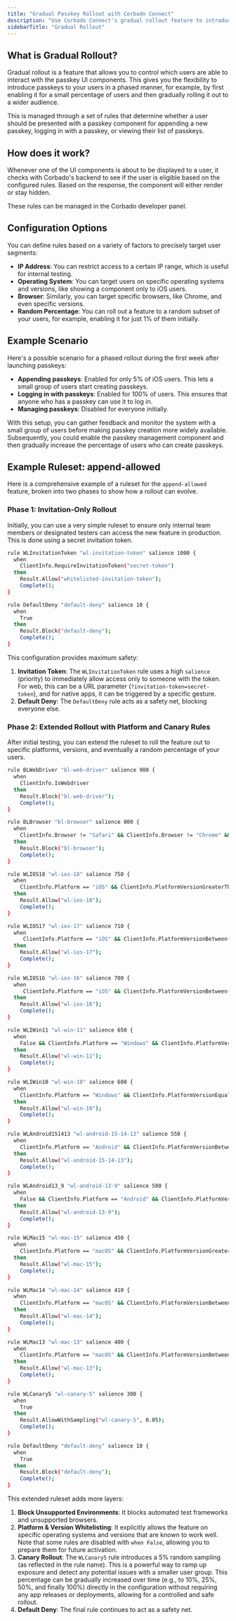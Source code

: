 ```yaml
---
title: "Gradual Passkey Rollout with Corbado Connect"
description: "Use Corbado Connect's gradual rollout feature to introduce passkeys to users at your own pace. Ensure a smooth, controlled transition to passkeys."
sidebarTitle: "Gradual Rollout"
---
```


## What is Gradual Rollout?

Gradual rollout is a feature that allows you to control which users are able to interact with the passkey UI components. This gives you the flexibility to introduce passkeys to your users in a phased manner, for example, by first enabling it for a small percentage of users and then gradually rolling it out to a wider audience.

This is managed through a set of rules that determine whether a user should be presented with a passkey component for appending a new passkey, logging in with a passkey, or viewing their list of passkeys.

## How does it work?

Whenever one of the UI components is about to be displayed to a user, it checks with Corbado's backend to see if the user is eligible based on the configured rules. Based on the response, the component will either render or stay hidden.

These rules can be managed in the Corbado developer panel.

## Configuration Options

You can define rules based on a variety of factors to precisely target user segments:

-   **IP Address**: You can restrict access to a certain IP range, which is useful for internal testing.
-   **Operating System**: You can target users on specific operating systems and versions, like showing a component only to iOS users.
-   **Browser**: Similarly, you can target specific browsers, like Chrome, and even specific versions.
-   **Random Percentage**: You can roll out a feature to a random subset of your users, for example, enabling it for just 1% of them initially.

## Example Scenario

Here's a possible scenario for a phased rollout during the first week after launching passkeys:

-   **Appending passkeys**: Enabled for only 5% of iOS users. This lets a small group of users start creating passkeys.
-   **Logging in with passkeys**: Enabled for 100% of users. This ensures that anyone who has a passkey can use it to log in.
-   **Managing passkeys**: Disabled for everyone initially.

With this setup, you can gather feedback and monitor the system with a small group of users before making passkey creation more widely available. Subsequently, you could enable the passkey management component and then gradually increase the percentage of users who can create passkeys.

## Example Ruleset: append-allowed

Here is a comprehensive example of a ruleset for the `append-allowed` feature, broken into two phases to show how a rollout can evolve.

### Phase 1: Invitation-Only Rollout

Initially, you can use a very simple ruleset to ensure only internal team members or designated testers can access the new feature in production. This is done using a secret invitation token.

```bash
rule WLInvitationToken "wl-invitation-token" salience 1000 {
  when
	ClientInfo.RequireInvitationToken("secret-token")
  then
	Result.Allow("whitelisted-invitation-token");
	Complete();
}

rule DefaultDeny "default-deny" salience 10 {
  when
	True
  then
	Result.Block("default-deny");
	Complete();
}
```

This configuration provides maximum safety:
1.  **Invitation Token**: The `WLInvitationToken` rule uses a high `salience` (priority) to immediately allow access only to someone with the token. For web, this can be a URL parameter (`?invitation-token=secret-token`), and for native apps, it can be triggered by a specific gesture.
2.  **Default Deny**: The `DefaultDeny` rule acts as a safety net, blocking everyone else.

### Phase 2: Extended Rollout with Platform and Canary Rules

After initial testing, you can extend the ruleset to roll the feature out to specific platforms, versions, and eventually a random percentage of your users.

```bash
rule BLWebDriver "bl-web-driver" salience 900 {
  when
	ClientInfo.IsWebdriver
  then
	Result.Block("bl-web-driver");
	Complete();
}

rule BLBrowser "bl-browser" salience 800 {
  when
	ClientInfo.Browser != "Safari" && ClientInfo.Browser != "Chrome" && ClientInfo.Browser != "Edge" && ClientInfo.Browser != "Samsung Internet"
  then
	Result.Block("bl-browser");
	Complete();
}

rule WLIOS18 "wl-ios-18" salience 750 {
  when
	ClientInfo.Platform == "iOS" && ClientInfo.PlatformVersionGreaterThanOrEqual("18.0")
  then
	Result.Allow("wl-ios-18");
	Complete();
}

rule WLIOS17 "wl-ios-17" salience 710 {
  when
	 ClientInfo.Platform == "iOS" && ClientInfo.PlatformVersionBetween("17.0", "18.0")
  then
	Result.Allow("wl-ios-17");
	Complete();
}

rule WLIOS16 "wl-ios-16" salience 700 {
  when
	 ClientInfo.Platform == "iOS" && ClientInfo.PlatformVersionBetween("16.4", "17.0")
  then
	Result.Allow("wl-ios-16");
	Complete();
}

rule WLIWin11 "wl-win-11" salience 650 {
  when
	False && ClientInfo.Platform == "Windows" && ClientInfo.PlatformVersionEqual("11.0")
  then
	Result.Allow("wl-win-11");
	Complete();
}

rule WLIWin10 "wl-win-10" salience 600 {
  when
	ClientInfo.Platform == "Windows" && ClientInfo.PlatformVersionEqual("10.0")
  then
	Result.Allow("wl-win-10");
	Complete();
}

rule WLAndroid151413 "wl-android-15-14-13" salience 550 {
  when
	ClientInfo.Platform == "Android" && ClientInfo.PlatformVersionBetween("13.0", "16.0")
  then
	Result.Allow("wl-android-15-14-13");
	Complete();
}

rule WLAndroid13_9 "wl-android-13-9" salience 500 {
  when
	False && ClientInfo.Platform == "Android" && ClientInfo.PlatformVersionGreaterThanOrEqual("9.0")
  then
	Result.Allow("wl-android-13-9");
	Complete();
}

rule WLMac15 "wl-mac-15" salience 450 {
  when
	ClientInfo.Platform == "macOS" && ClientInfo.PlatformVersionGreaterThanOrEqual("15.0")
  then
	Result.Allow("wl-mac-15");
	Complete();
}

rule WLMac14 "wl-mac-14" salience 410 {
  when
	ClientInfo.Platform == "macOS" && ClientInfo.PlatformVersionBetween("14.0", "15.0")
  then
	Result.Allow("wl-mac-14");
	Complete();
}

rule WLMac13 "wl-mac-13" salience 400 {
  when
	ClientInfo.Platform == "macOS" && ClientInfo.PlatformVersionBetween("13.0", "14.0")
  then
	Result.Allow("wl-mac-13");
	Complete();
}

rule WLCanary5 "wl-canary-5" salience 300 {
  when
	True
  then
    Result.AllowWithSampling("wl-canary-5", 0.05);
	Complete();
}

rule DefaultDeny "default-deny" salience 10 {
  when
	True
  then
	Result.Block("default-deny");
	Complete();
}
```

This extended ruleset adds more layers:
1.  **Block Unsupported Environments**: It blocks automated test frameworks and unsupported browsers.
2.  **Platform & Version Whitelisting**: It explicitly allows the feature on specific operating systems and versions that are known to work well. Note that some rules are disabled with `when False`, allowing you to prepare them for future activation.
3.  **Canary Rollout**: The `WLCanary5` rule introduces a 5% random sampling (as reflected in the rule name). This is a powerful way to ramp up exposure and detect any potential issues with a smaller user group. This percentage can be gradually increased over time (e.g., to 10%, 25%, 50%, and finally 100%) directly in the configuration without requiring any app releases or deployments, allowing for a controlled and safe rollout.
4.  **Default Deny**: The final rule continues to act as a safety net.